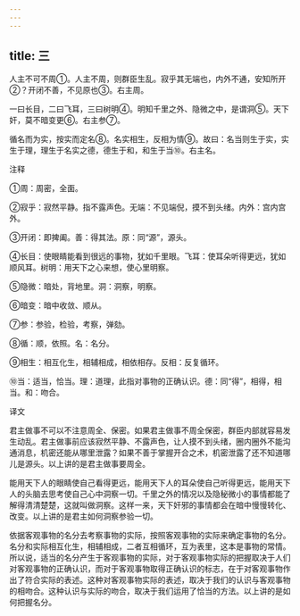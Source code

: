 ```yaml
---
---
---
```

title: 三
---



人主不可不周①。人主不周，则群臣生乱。寂乎其无端也，内外不通，安知所开②？开闭不善，不见原也③。右主周。

一曰长目，二曰飞耳，三曰树明④。明知千里之外、隐微之中，是谓洞⑤。天下奸，莫不暗变更⑥。右主参⑦。

循名而为实，按实而定名⑧。名实相生，反相为情⑨。故曰：名当则生于实，实生于理，理生于名实之德，德生于和，和生于当⑩。右主名。

注释

①周：周密，全面。

②寂乎：寂然平静。指不露声色。无端：不见端倪，摸不到头绪。内外：宫内宫外。

③开闭：即捭阖。善：得其法。原：同“源”，源头。

④长目：使眼睛能看到很远的事物，犹如千里眼。飞耳：使耳朵听得更远，犹如顺风耳。树明：用天下之心来想，使心里明察。

⑤隐微：暗处，背地里。洞：洞察，明察。

⑥暗变：暗中收敛、顺从。

⑦参：参验，检验，考察，弹劾。

⑧循：顺，依照。名：名分。

⑨相生：相互化生，相辅相成，相依相存。反相：反复循环。

⑩当：适当，恰当。理：道理，此指对事物的正确认识。德：同“得”，相得，相当。和：吻合。

译文

君主做事不可以不注意周全、保密。如果君主做事不周全保密，群臣内部就容易发生动乱。君主做事前应该寂然平静、不露声色，让人摸不到头绪，圈内圈外不能沟通消息，机密还能从哪里泄露？如果不善于掌握开合之术，机密泄露了还不知道哪儿是源头。以上讲的是君主做事要周全。

能用天下人的眼睛使自己看得更远，能用天下人的耳朵使自己听得更远，能用天下人的头脑去思考使自己心中洞察一切。千里之外的情况以及隐秘微小的事情都能了解得清清楚楚，这就叫做洞察。这样一来，天下奸邪的事情都会在暗中慢慢转化、改变。以上讲的是君主如何洞察参验一切。

依据客观事物的名分去考察事物的实际，按照客观事物的实际来确定事物的名分。名分和实际相互化生，相辅相成，二者互相循环，互为表里，这本是事物的常情。所以说，适当的名分产生于客观事物的实际，对于客观事物实际的把握取决于人们对客观事物的正确认识，而对于客观事物取得正确认识的标志，在于对客观事物作出了符合实际的表述。这种对客观事物实际的表述，取决于我们的认识与客观事物的相吻合。这种认识与实际的吻合，取决于我们运用了恰当的方法。以上讲的是如何把握名分。
